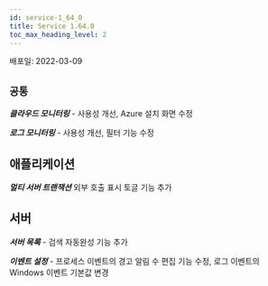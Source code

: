 ```yaml
---
id: service-1_64_0
title: Service 1.64.0
toc_max_heading_level: 2
---
```



배포일: 2022-03-09

## `공통`

***클라우드 모니터링*** - 사용성 개선, Azure 설치 화면 수정

***로그 모니터링*** - 사용성 개선, 필터 기능 수정


## 애플리케이션

***멀티 서버 트랜잭션*** 외부 호출 표시 토글 기능 추가

## 서버

***서버 목록*** - 검색 자동완성 기능 추가

***이벤트 설정*** - 프로세스 이벤트의 경고 알림 수 편집 기능 수정, 로그 이벤트의 Windows 이벤트 기본값 변경 